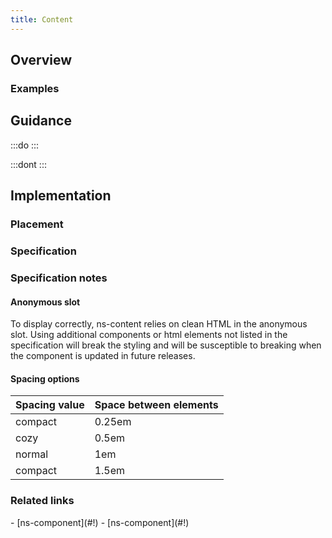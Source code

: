 ```yaml
---
title: Content
---
```




## Overview

<CompDetails name={componentName} />

### Examples

<Tabs>
  <TabItem label="Standard">
    <ExampleViewer type="standard" />
  </TabItem>
  <TabItem label="Extended">
    <ExampleViewer type="standard" />
  </TabItem>
</Tabs>

## Guidance

:::do
:::

:::dont
:::

## Implementation

### Placement

<Placement name={componentName} />

### Specification

<Specification name={componentName} />

### Specification notes
#### Anonymous slot

To display correctly, ns-content relies on clean HTML in the anonymous slot. Using additional components or html elements not listed in the specification will break the styling and will be susceptible to breaking when the component is updated in future releases.

#### Spacing options

| Spacing value | Space between elements | 
| :--- | :--- |
| compact | 0.25em|
| cozy | 0.5em|
| normal | 1em|
| compact | 1.5em|

### Related links

<RelatedLinks name={componentName}>
- [ns-component](#!)
- [ns-component](#!)
</RelatedLinks>

